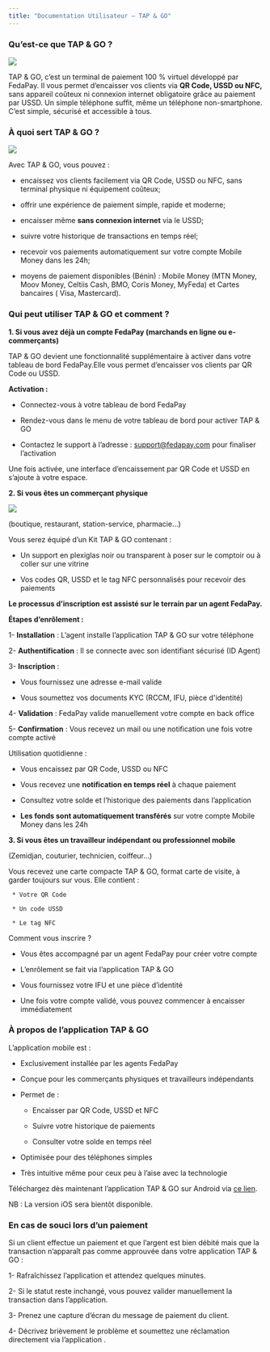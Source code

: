 ```yaml
---
title: "Documentation Utilisateur – TAP & GO"
---
```



### Qu’est-ce que TAP & GO ?

<Frame>
  <img src="https://res.cloudinary.com/dvilp6td2/image/upload/v1753887053/flyers_face_1_qd20pc.jpg" />
</Frame>

TAP & GO, c’est un terminal de paiement 100 % virtuel développé par FedaPay. Il vous permet d’encaisser vos clients via **QR Code, USSD ou NFC,** sans appareil coûteux ni connexion internet obligatoire grâce au paiement par USSD. Un simple téléphone suffit, même un téléphone non-smartphone. C’est simple, sécurisé et accessible à tous.

### À quoi sert TAP & GO ?

<Frame>
  <img src="https://res.cloudinary.com/dvilp6td2/image/upload/v1753889235/Maquette_plexi_vakmzq.jpg" />
</Frame>

Avec TAP & GO, vous pouvez :

* encaissez vos clients facilement via QR Code, USSD ou NFC, sans terminal physique ni équipement coûteux; 

* offrir une expérience de paiement simple, rapide et moderne;

* encaisser même **sans connexion internet** via le USSD;

* suivre votre historique de transactions en temps réel;

* recevoir vos paiements automatiquement sur votre compte Mobile Money dans les 24h;

* moyens de paiement disponibles (Bénin) : Mobile Money (MTN Money, Moov Money, Celtiis Cash, BMO, Coris Money, MyFeda) et Cartes bancaires ( Visa, Mastercard).

### Qui peut utiliser TAP & GO et comment ?

**1. Si vous avez déjà un compte FedaPay (marchands en ligne ou e-commerçants)**

TAP & GO devient une fonctionnalité supplémentaire à activer dans votre tableau de bord FedaPay.Elle vous permet d’encaisser vos clients par QR Code ou USSD.

**Activation :**

* Connectez-vous à votre tableau de bord FedaPay

* Rendez-vous dans le menu de votre tableau de bord pour activer TAP & GO

* Contactez le support à l’adresse : support@fedapay.com pour finaliser l’activation

Une fois activée, une interface d’encaissement par QR Code et USSD en s’ajoute à votre espace. 

**2. Si vous êtes un commerçant physique**

<Frame>
  <img src="https://res.cloudinary.com/dvilp6td2/image/upload/v1753889355/flyers_face_2_vv3dod.jpg" />
</Frame>

(boutique, restaurant, station-service, pharmacie…)

Vous serez équipé d’un Kit TAP & GO contenant :

* Un support en plexiglas noir ou transparent à poser sur le comptoir ou à coller sur une vitrine

* Vos codes QR, USSD et le tag NFC personnalisés pour recevoir des paiements

**Le processus d’inscription est assisté sur le terrain par un agent FedaPay.**

**Étapes d’enrôlement :**

1- **Installation** : L’agent installe l’application TAP & GO sur votre téléphone

2- **Authentification** : Il se connecte avec son identifiant sécurisé (ID Agent)

3- **Inscription** :

   * Vous fournissez une adresse e-mail valide

   * Vous soumettez vos documents KYC (RCCM, IFU, pièce d'identité)

4- **Validation** : FedaPay valide manuellement votre compte en back office

5- **Confirmation** : Vous recevez un mail ou une notification une fois votre compte activé

Utilisation quotidienne :

* Vous encaissez par QR Code, USSD ou NFC

* Vous recevez une **notification en temps réel** à chaque paiement

* Consultez votre solde et l’historique des paiements dans l’application

* **Les fonds sont automatiquement transférés** sur votre compte Mobile Money dans les 24h

**3. Si vous êtes un travailleur indépendant ou professionnel mobile**

(Zemidjan, couturier, technicien, coiffeur…)

Vous recevez une carte compacte TAP & GO, format carte de visite, à garder toujours sur vous. Elle contient :

     * Votre QR Code

     * Un code USSD

     * Le tag NFC

Comment vous inscrire ?

* Vous êtes accompagné par un agent FedaPay pour créer votre compte

* L’enrôlement se fait via l’application TAP & GO

* Vous fournissez votre IFU et une pièce d’identité

* Une fois votre compte validé, vous pouvez commencer à encaisser immédiatement

### À propos de l’application TAP & GO

L’application mobile est :

* Exclusivement installée par les agents FedaPay

* Conçue pour les commerçants physiques et travailleurs indépendants

* Permet de :

    * Encaisser par QR Code, USSD et NFC
 
    * Suivre votre historique de paiements
 
    * Consulter votre solde en temps réel

* Optimisée pour des téléphones simples

* Très intuitive même pour ceux peu à l’aise avec la technologie

Téléchargez dès maintenant l’application TAP & GO sur Android via [ce lien](https://play.google.com/store/apps/details?id=com.fedapay.tapgo).

NB : La version iOS sera bientôt disponible.

### En cas de souci lors d’un paiement

Si un client effectue un paiement et que l’argent est bien débité mais que la transaction n’apparaît pas comme approuvée dans votre application TAP & GO :

1- Rafraîchissez l’application et attendez quelques minutes.

2- Si le statut reste inchangé, vous pouvez valider manuellement la transaction dans l’application.

3- Prenez une capture d’écran du message de paiement du client.

4- Décrivez brièvement le problème et soumettez une réclamation directement via l’application .

